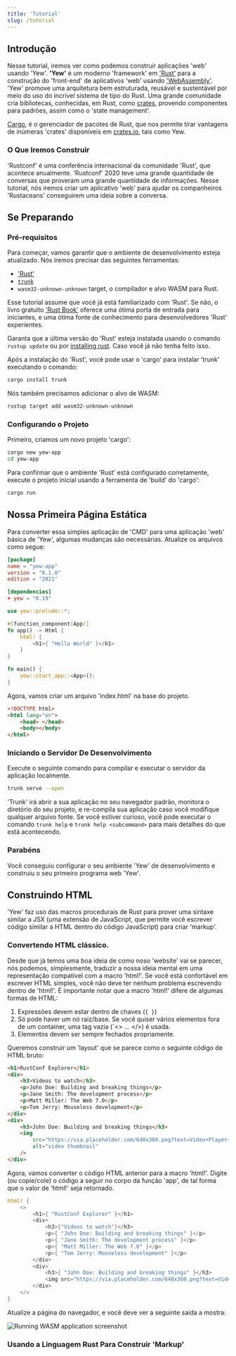```yaml
---
title: 'Tutorial'
slug: /tutorial
---
```


## Introdução

Nesse tutorial, iremos ver como podemos construir aplicações 'web' usando 'Yew'.
**'Yew'** é um moderno 'framework' em ['Rust'](https://www.rust-lang.org/) para a construção do 'front-end' de aplicativos 'web' usando ['WebAssembly'](https://webassembly.org/).
'Yew' promove uma arquitetura bem estruturada, reusável e sustentável por meio do uso do incrível sistema de tipo do Rust.
Uma grande comunidade cria bibliotecas, conhecidas, em Rust, como [crates](https://doc.rust-lang.org/book/ch07-01-packages-and-crates.html),
provendo componentes para padrões, assim como o 'state management'.

[Cargo](https://doc.rust-lang.org/cargo/), é o gerenciador de pacotes de Rust, que nos permite tirar vantagens de inúmeras 'crates' disponíveis em [crates.io](https://crates.io), tais como Yew.

### O Que Iremos Construir

'Rustconf' é uma conferência internacional da comunidade 'Rust', que acontece anualmente.
'Rustconf' 2020 teve uma grande quantidade de conversas que proveram uma grande quantidade de informações.
Nesse tutorial, nós iremos criar um aplicativo 'web' para ajudar os companheiros 'Rustaceans'
conseguirem uma ideia sobre a conversa.



## Se Preparando

### Pré-requisitos

Para começar, vamos garantir que o ambiente de desenvolvimento esteja atualizado.
Nós iremos precisar das seguintes ferramentas:


-   ['Rust'](https://www.rust-lang.org/)
-   [`trunk`](https://trunkrs.dev/)
-   `wasm32-unknown-unknown` target, o compilador e alvo WASM para Rust.

Esse tutorial assume que você já está familiarizado com 'Rust'. Se não,
o livro gratuito ['Rust Book'](https://doc.rust-lang.org/book/ch00-00-introduction.html) oferece uma ótima porta de entrada para
iniciantes, e uma ótima fonte de conhecimento para desenvolvedores 'Rust' experientes.

Garanta que a última versão do 'Rust' esteja instalada usando o comando `rustup update` ou por
[installing rust](https://www.rust-lang.org/tools/install). Caso você já não tenha feito isso.

Após a instalação do 'Rust', você pode usar o 'cargo' para instalar 'trunk' executando o comando:

```bash
cargo install trunk
```

Nós também precisamos adicionar o alvo de WASM:

```bash
rustup target add wasm32-unknown-unknown
```


### Configurando o Projeto

Primeiro, criamos um novo projeto 'cargo':

```bash
cargo new yew-app
cd yew-app
```

Para confirmar que o ambiente 'Rust' está configurado corretamente, execute o projeto inicial usando a ferramenta de 'build' do 'cargo':

```bash
cargo run
```

## Nossa Primeira Página Estática
Para converter essa simples aplicação de 'CMD' para uma aplicação 'web' básica de 'Yew', algumas mudanças são necessárias.
Atualize os arquivos como segue:

```toml title="Cargo.toml" {7}
[package]
name = "yew-app"
version = "0.1.0"
edition = "2021"

[dependencies]
+ yew = "0.19"
```

```rust ,no_run title="src/main.rs"
use yew::prelude::*;

#[function_component(App)]
fn app() -> Html {
    html! {
        <h1>{ "Hello World" }</h1>
    }
}

fn main() {
    yew::start_app::<App>();
}
```

Agora, vamos criar um arquivo 'index.html' na base do projeto.


```html title="index.html"
<!DOCTYPE html>
<html lang="en">
    <head> </head>
    <body></body>
</html>
```

### Iniciando o Servidor De Desenvolvimento

Execute o seguinte comando para compilar e executar o servidor da aplicação localmente.

```bash
trunk serve --open
```

'Trunk' irá abrir a sua aplicação no seu navegador padrão, monitora o diretório do seu projeto, e re-compila sua aplicação
caso você modifique qualquer arquivo fonte. Se você estiver curioso, você pode executar o comando `trunk help` e `trunk help <subcommand>`
para mais detalhes do que está acontecendo.


### Parabéns

Você conseguiu configurar o seu ambiente 'Yew' de desenvolvimento e construiu o seu primeiro programa web 'Yew'.

## Construindo HTML
'Yew' faz uso das macros procedurais de Rust para prover uma sintaxe similar a JSX (uma extensão de JavaScript, que permite você escrever código similar
a HTML dentro do código JavaScript) para criar 'markup'.

### Convertendo HTML clássico.

Desde que já temos uma boa ideia de como noso 'website' vai se parecer, nós podemos, simplesmente, traduzir a nossa ideia mental em
uma representação compatível com a macro 'html!'. Se você está confortável em escrever HTML simples, você não deve ter nenhum
problema escrevendo dentro de 'html!'. É importante notar que a macro 'html!' difere de algumas formas de HTML:

1. Expressões devem estar dentro de chaves (`{ }`)
2. Só pode haver um nó raiz/base. Se você quiser  vários elementos fora de um container,
uma tag vazia (`<> ... </>) é usada.
3. Elementos devem ser sempre fechados propriamente.

Queremos construir um 'layout' que se parece como o seguinte código de HTML bruto:

```html
<h1>RustConf Explorer</h1>
<div>
    <h3>Videos to watch</h3>
    <p>John Doe: Building and breaking things</p>
    <p>Jane Smith: The development process</p>
    <p>Matt Miller: The Web 7.0</p>
    <p>Tom Jerry: Mouseless development</p>
</div>
<div>
    <h3>John Doe: Building and breaking things</h3>
    <img
        src="https://via.placeholder.com/640x360.png?text=Video+Player+Placeholder"
        alt="video thumbnail"
    />
</div>
```

Agora, vamos converter o código HTML anterior para a macro 'html!'. Digite (ou copie/cole) o código a seguir no corpo
da função 'app', de tal forma que o valor de 'html!' seja retornado.

```rust ,ignore
html! {
    <>
        <h1>{ "RustConf Explorer" }</h1>
        <div>
            <h3>{"Videos to watch"}</h3>
            <p>{ "John Doe: Building and breaking things" }</p>
            <p>{ "Jane Smith: The development process" }</p>
            <p>{ "Matt Miller: The Web 7.0" }</p>
            <p>{ "Tom Jerry: Mouseless development" }</p>
        </div>
        <div>
            <h3>{ "John Doe: Building and breaking things" }</h3>
            <img src="https://via.placeholder.com/640x360.png?text=Video+Player+Placeholder" alt="video thumbnail" />
        </div>
    </>
}
```

Atualize a página do navegador, e você deve ver a seguinte saída a mostra:

![Running WASM application screenshot](/img/tutorial_application_screenshot.png)


### Usando a Linguagem Rust Para Construir 'Markup'
